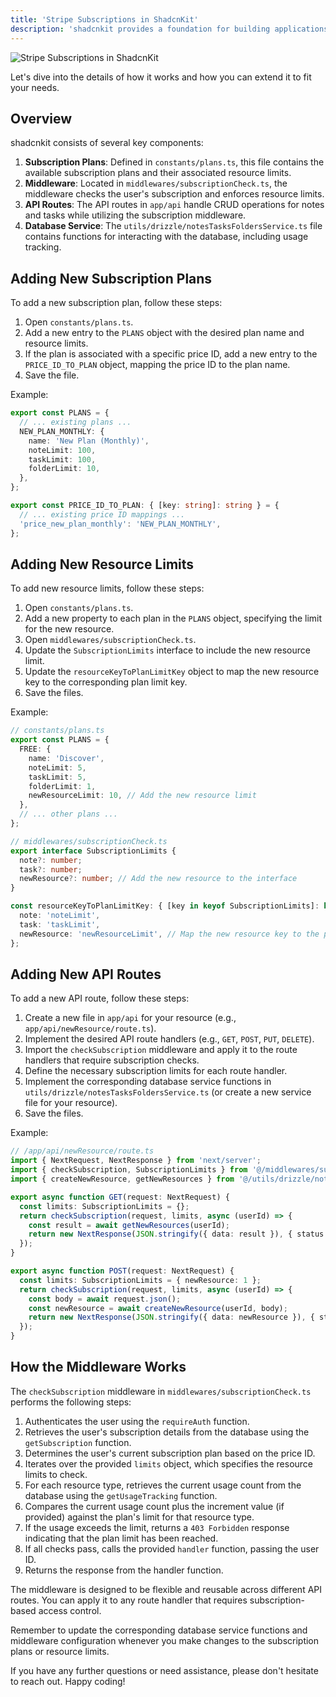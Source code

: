 ```yaml
---
title: 'Stripe Subscriptions in ShadcnKit'
description: 'shadcnkit provides a foundation for building applications with subscription-based access control and resource limits.'
---
```

<img src="/images/SubscriptionsinShadcnKit.png" alt="Stripe Subscriptions in ShadcnKit" />

Let's dive into the details of how it works and how you can extend it to fit your needs.

## Overview

shadcnkit consists of several key components:

1. **Subscription Plans**: Defined in `constants/plans.ts`, this file contains the available subscription plans and their associated resource limits.
2. **Middleware**: Located in `middlewares/subscriptionCheck.ts`, the middleware checks the user's subscription and enforces resource limits.
3. **API Routes**: The API routes in `app/api` handle CRUD operations for notes and tasks while utilizing the subscription middleware.
4. **Database Service**: The `utils/drizzle/notesTasksFoldersService.ts` file contains functions for interacting with the database, including usage tracking.

## Adding New Subscription Plans

To add a new subscription plan, follow these steps:

1. Open `constants/plans.ts`.
2. Add a new entry to the `PLANS` object with the desired plan name and resource limits.
3. If the plan is associated with a specific price ID, add a new entry to the `PRICE_ID_TO_PLAN` object, mapping the price ID to the plan name.
4. Save the file.

Example:

```typescript
export const PLANS = {
  // ... existing plans ...
  NEW_PLAN_MONTHLY: {
    name: 'New Plan (Monthly)',
    noteLimit: 100,
    taskLimit: 100,
    folderLimit: 10,
  },
};

export const PRICE_ID_TO_PLAN: { [key: string]: string } = {
  // ... existing price ID mappings ...
  'price_new_plan_monthly': 'NEW_PLAN_MONTHLY',
};
```

## Adding New Resource Limits

To add new resource limits, follow these steps:

1. Open `constants/plans.ts`.
2. Add a new property to each plan in the `PLANS` object, specifying the limit for the new resource.
3. Open `middlewares/subscriptionCheck.ts`.
4. Update the `SubscriptionLimits` interface to include the new resource limit.
5. Update the `resourceKeyToPlanLimitKey` object to map the new resource key to the corresponding plan limit key.
6. Save the files.

Example:

```typescript
// constants/plans.ts
export const PLANS = {
  FREE: {
    name: 'Discover',
    noteLimit: 5,
    taskLimit: 5,
    folderLimit: 1,
    newResourceLimit: 10, // Add the new resource limit
  },
  // ... other plans ...
};

// middlewares/subscriptionCheck.ts
export interface SubscriptionLimits {
  note?: number;
  task?: number;
  newResource?: number; // Add the new resource to the interface
}

const resourceKeyToPlanLimitKey: { [key in keyof SubscriptionLimits]: keyof typeof plan } = {
  note: 'noteLimit',
  task: 'taskLimit',
  newResource: 'newResourceLimit', // Map the new resource key to the plan limit key
};
```

## Adding New API Routes

To add a new API route, follow these steps:

1. Create a new file in `app/api` for your resource (e.g., `app/api/newResource/route.ts`).
2. Implement the desired API route handlers (e.g., `GET`, `POST`, `PUT`, `DELETE`).
3. Import the `checkSubscription` middleware and apply it to the route handlers that require subscription checks.
4. Define the necessary subscription limits for each route handler.
5. Implement the corresponding database service functions in `utils/drizzle/notesTasksFoldersService.ts` (or create a new service file for your resource).
6. Save the files.

Example:

```typescript
// /app/api/newResource/route.ts
import { NextRequest, NextResponse } from 'next/server';
import { checkSubscription, SubscriptionLimits } from '@/middlewares/subscriptionCheck';
import { createNewResource, getNewResources } from '@/utils/drizzle/notesTasksFoldersService';

export async function GET(request: NextRequest) {
  const limits: SubscriptionLimits = {};
  return checkSubscription(request, limits, async (userId) => {
    const result = await getNewResources(userId);
    return new NextResponse(JSON.stringify({ data: result }), { status: 200 });
  });
}

export async function POST(request: NextRequest) {
  const limits: SubscriptionLimits = { newResource: 1 };
  return checkSubscription(request, limits, async (userId) => {
    const body = await request.json();
    const newResource = await createNewResource(userId, body);
    return new NextResponse(JSON.stringify({ data: newResource }), { status: 201 });
  });
}
```

## How the Middleware Works

The `checkSubscription` middleware in `middlewares/subscriptionCheck.ts` performs the following steps:

1. Authenticates the user using the `requireAuth` function.
2. Retrieves the user's subscription details from the database using the `getSubscription` function.
3. Determines the user's current subscription plan based on the price ID.
4. Iterates over the provided `limits` object, which specifies the resource limits to check.
5. For each resource type, retrieves the current usage count from the database using the `getUsageTracking` function.
6. Compares the current usage count plus the increment value (if provided) against the plan's limit for that resource type.
7. If the usage exceeds the limit, returns a `403 Forbidden` response indicating that the plan limit has been reached.
8. If all checks pass, calls the provided `handler` function, passing the user ID.
9. Returns the response from the handler function.

The middleware is designed to be flexible and reusable across different API routes. You can apply it to any route handler that requires subscription-based access control.

Remember to update the corresponding database service functions and middleware configuration whenever you make changes to the subscription plans or resource limits.

If you have any further questions or need assistance, please don't hesitate to reach out. Happy coding!
